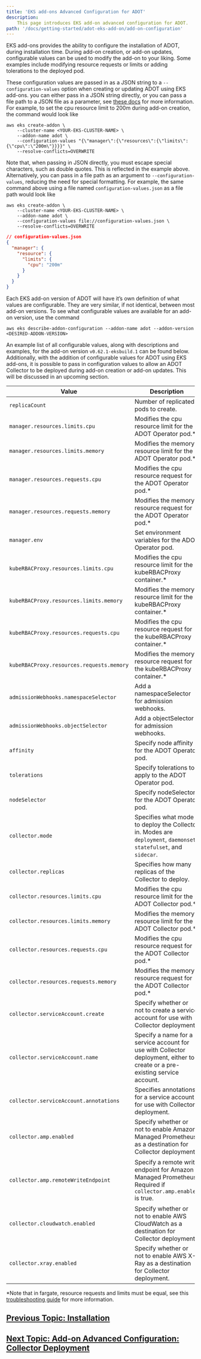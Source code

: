 ```yaml
---
title: 'EKS add-ons Advanced Configuration for ADOT'
description:
    This page introduces EKS add-on advanced configuration for ADOT.
path: '/docs/getting-started/adot-eks-add-on/add-on-configuration'
---
```


EKS add-ons provides the ability to configure the installation of ADOT, during installation time. During add-on creation, or add-on updates, configurable values can be used to modify the add-on to your liking. Some examples include modifying resource requests or limits or adding tolerations to the deployed pod. 

These configuration values are passed in as a JSON string to a `--configuration-values` option when creating or updating ADOT using EKS add-ons. you can either pass in a JSON string directly, or you can pass a file path to a JSON file as a parameter, see [these docs](https://docs.aws.amazon.com/cli/latest/userguide/cli-usage-parameters-file.html) for more information. For example, to set the cpu resource limit to 200m during add-on creation, the command would look like

```console
aws eks create-addon \
    --cluster-name <YOUR-EKS-CLUSTER-NAME> \
    --addon-name adot \
    --configuration-values "{\"manager\":{\"resources\":{\"limits\":{\"cpu\":\"200m\"}}}}" \
    --resolve-conflicts=OVERWRITE
```

Note that, when passing in JSON directly, you must escape special characters, such as double quotes. This is reflected in the example above. Alternatively, you can pass in a file path as an argument to `--configuration-values`, reducing the need for special formatting. For example, the same command above using a file named `configuration-values.json` as a file path would look like

```console
aws eks create-addon \
    --cluster-name <YOUR-EKS-CLUSTER-NAME> \
    --addon-name adot \
    --configuration-values file://configuration-values.json \
    --resolve-conflicts=OVERWRITE
```

```json
// configuration-values.json
{
  "manager": {
    "resource": {
      "limits": {
        "cpu": "200m"
      }
    }
  }
}
```

Each EKS add-on version of ADOT will have it’s own definition of what values are configurable. They are very similar, if not identical, between most add-on versions. To see what configurable values are available for an add-on version, use the command 

```console
aws eks describe-addon-configuration --addon-name adot --addon-version <DESIRED-ADDON-VERSION> 
```

An example list of all configurable values, along with descriptions and examples, for the add-on version `v0.62.1-eksbuild.1` can be found below. Additionally, with the addition of configurable values for ADOT using EKS add-ons, it is possible to pass in configuration values to allow an ADOT Collector to be deployed during add-on creation or add-on updates. This will be discussed in an upcoming section.

| Value                                       | Description                                                                                                                                                    | Example                                                  |
| ------------------------------------------- | -------------------------------------------------------------------------------------------------------------------------------------------------------------- | ---------------------------------------------------------- |
| `replicaCount`                              | Number of replicated pods to create.                                                                                                                           | "{"replicaCount": 1}"                                                                                                                                                   |
| `manager.resources.limits.cpu`              | Modifies the cpu resource limit for the ADOT Operator pod.*                                                                                                    | "{"manager":{"resource":{"limits":{"cpu":"100m"}}}}"                                                                                                                    |
| `manager.resources.limits.memory`           | Modifies the memory resource limit for the ADOT Operator pod.*                                                                                                 | "{"manager":{"resource":{"limits":{"memory":"128Mi"}}}}"                                                                                                                |
| `manager.resources.requests.cpu`            | Modifies the cpu resource request for the ADOT Operator pod.*                                                                                                  | "{"manager":{"resource":{"requests":{"cpu":"100m"}}}}"                                                                                                                  |
| `manager.resources.requests.memory`         | Modifies the memory resource request for the ADOT Operator pod.*                                                                                               | "{"manager":{"resource":{"requests":{"memory":"64Mi"}}}}"                                                                                                               |
| `manager.env`                               | Set environment variables for the ADOT Operator pod.                                                                                                           | "{"manager":{"env":{}}}"                                                                                                                                                |
| `kubeRBACProxy.resources.limits.cpu`        | Modifies the cpu resource limit for the kubeRBACProxy container.*                                                                                              | "{"kubeRBACProxy":{"resource":{"limits":{"cpu":"500m"}}}}"                                                                                                              |
| `kubeRBACProxy.resources.limits.memory`     | Modifies the memory resource limit for the kubeRBACProxy container.*                                                                                           | "{"kubeRBACProxy":{"resource":{"limits":{"memory":"128Mi"}}}}"                                                                                                          |
| `kubeRBACProxy.resources.requests.cpu`      | Modifies the cpu resource request for the kubeRBACProxy container.*                                                                                            | "{"kubeRBACProxy":{"resource":{"requests":{"cpu":"5m"}}}}"                                                                                                              |
| `kubeRBACProxy.resources.requests.memory`   | Modifies the memory resource request for the kubeRBACProxy container.*                                                                                         | "{"kubeRBACProxy":{"resource":{"requests":{"memory":"64Mi"}}}}"                                                                                                         |
| `admissionWebhooks.namespaceSelector`       | Add a namespaceSelector for admission webhooks.                                                                                                                | "{"admissionWebhooks":{"namespaceSelector":{}}}"                                                                                                                        |
| `admissionWebhooks.objectSelector`          | Add a objectSelector for admission webhooks.                                                                                                                   | "{"admissionWebhooks":{"objectSelector":{}}}"                                                                                                                           |
| `affinity`                                  | Specify node affinity for the ADOT Operator pod.                                                                                                               | "{"affinity":{}}"                                                                                                                                                       |
| `tolerations`                               | Specify tolerations to apply to the ADOT Operator pod.                                                                                                         | "{"tolerations":[]}"                                                                                                                                                    |
| `nodeSelector`                              | Specify nodeSelector for the ADOT Operator pod.                                                                                                                | "{"nodeSelector":{}}"                                                                                                                                                   |
| `collector.mode`                            | Specifies what mode to deploy the Collector in. Modes are `deployment`, `daemonset`, `statefulset`, and `sidecar`.                                             | "{"collector":{"mode":"deployment"}}"                                                                                                                                   |
| `collector.replicas`                        | Specifies how many replicas of the Collector to deploy.                                                                                                        | "{"collector":{"replicas":1}}"                                                                                                                                          |
| `collector.resources.limits.cpu`            | Modifies the cpu resource limit for the ADOT Collector pod.*                                                                                                   | "{"collector":{"resource":{"limits":{"cpu":"256m"}}}}"                                                                                                                  |
| `collector.resources.limits.memory`         | Modifies the memory resource limit for the ADOT Collector pod.*                                                                                                | "{"collector":{"resource":{"limits":{"memory":"512Mi"}}}}"                                                                                                              |
| `collector.resources.requests.cpu`          | Modifies the cpu resource request for the ADOT Collector pod.*                                                                                                 | "{"collector":{"resource":{"requests":{"cpu":"64m"}}}}"                                                                                                                 |
| `collector.resources.requests.memory`       | Modifies the memory resource request for the ADOT Collector pod.*                                                                                              | "{"collector":{"resource":{"requests":{"memory":"128Mi"}}}}"                                                                                                            |
| `collector.serviceAccount.create`           | Specify whether or not to create a service account for use with Collector deployment.                                                                          | "{"collector":{"serviceAccount":{"create":true}}}"                                                                                                                      |
| `collector.serviceAccount.name`             | Specify a name for a service account for use with Collector deployment, either to create or a pre-existing service account.                                    | "{"collector":{"serviceAccount":{"name":"aws-otel-collector"}}}"                                                                                                        |
| `collector.serviceAccount.annotations`      | Specifies annotations for a service account for use with Collector deployment.                                                                                 | "{"collector":{"serviceAccount":{"annotations":{"eks.amazonaws.com/role-arn":"arn:aws:iam::000000000000:role/adot-collector"}}}}}"                                      |
| `collector.amp.enabled`                     | Specify whether or not to enable Amazon Managed Prometheus as a destination for Collector deployment.                                                          | "{"collector":{"amp":{"enabled":true}}}"                                                                                                                                |
| `collector.amp.remoteWriteEndpoint`         | Specify a remote write endpoint for Amazon Managed Prometheus. Required if `collector.amp.enabled` is true.                                                    | "{"collector":{"amp":{"remoteWriteEndpoint":"https://aps-workspaces.us-west-2.amazonaws.com/workspaces/ws-xxxxxxxx-xxxx-xxxx-xxxx-xxxxxxxxxxxx/api/v1/remote_write"}}}" |
| `collector.cloudwatch.enabled`              | Specify whether or not to enable AWS CloudWatch as a destination for Collector deployment.                                                                     | "{"collector":{"cloudwatch":{"enabled":true}}}"                                                                                                                         |
| `collector.xray.enabled`                    | Specify whether or not to enable AWS X-Ray as a destination for Collector deployment.                                                                          | "{"collector":{"xray":{"enabled":true}}}"                                                                                                                               |

*Note that in fargate, resource requests and limits must be equal, see this [troubleshooting guide](https://docs.aws.amazon.com/eks/latest/userguide/troubleshooting-adot.html) for more information.


## [Previous Topic: Installation](/docs/getting-started/adot-eks-add-on/installation)

## [Next Topic: Add-on Advanced Configuration: Collector Deployment](/docs/getting-started/adot-eks-add-on/add-on-configuration-collector-deployment)
